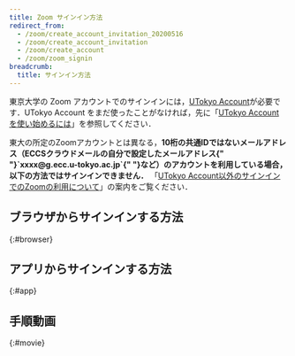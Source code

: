 ```yaml
---
title: Zoom サインイン方法
redirect_from:
  - /zoom/create_account_invitation_20200516
  - /zoom/create_account_invitation
  - /zoom/create_account
  - /zoom/zoom_signin
breadcrumb:
  title: サインイン方法
---
```



東京大学の Zoom アカウントでのサインインには，[UTokyo Account](/utokyo_account/)が必要です．UTokyo Account をまだ使ったことがなければ，先に「[UTokyo Account を使い始めるには](/utokyo_account/#procedures)」を参照してください．

<div class="box">
	東大の所定のZoomアカウントとは異なる，<strong class="alert">10桁の共通IDではないメールアドレス（ECCSクラウドメールの自分で設定したメールアドレス{" "}`xxxx@g.ecc.u-tokyo.ac.jp`{" "}など）のアカウントを利用している場合，以下の方法ではサインインできません．</strong>
	「<a href="/notice/zoom-address-new">UTokyo Account以外のサインインでのZoomの利用について</a>」の案内をご覧ください．
</div>

## ブラウザからサインインする方法
{:#browser}

<ZoomSigninBrowser big inlineHelp />

## アプリからサインインする方法
{:#app}

<ZoomSigninApp big inlineHelp />

## 手順動画
{:#movie}

<YouTube src="https://www.youtube.com/embed/qjYlm13LTEE" />
